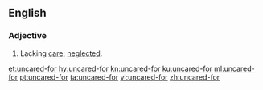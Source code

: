==English==

===Adjective===
{{en-adj}}
# Lacking [[care]]; [[neglected]].

[[et:uncared-for]]
[[hy:uncared-for]]
[[kn:uncared-for]]
[[ku:uncared-for]]
[[ml:uncared-for]]
[[pt:uncared-for]]
[[ta:uncared-for]]
[[vi:uncared-for]]
[[zh:uncared-for]]